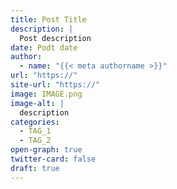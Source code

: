 ```yaml
---
title: Post Title
description: |
  Post description
date: Podt date
author:
  - name: "{{< meta authorname >}}"
url: "https://"
site-url: "https://"
image: IMAGE.png
image-alt: |
  description
categories:
  - TAG_1
  - TAG_2
open-graph: true
twitter-card: false
draft: true
---
```


<!--------------- post content ----------------->
